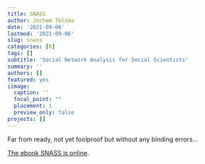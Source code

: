 ```yaml
---
title: SNASS
author: Jochem Tolsma
date: '2021-09-06'
lastmod: '2021-09-06'
slug: snass
categories: [R]
tags: []
subtitle: 'Social Network Analysis for Social Scientists'
summary: ''
authors: []
featured: yes
iimage:
  caption: ''
  focal_point: ""
  placement: 1
  preview_only: false
projects: []
---
```


Far from ready, not yet foolproof but without any binding errors...

[The ebook SNASS is online](https://jochemtolsma.github.io/SNA-4-Social-Scientists/).  

